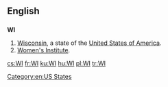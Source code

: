 ==English==

==={{abbreviation-old}}===
'''WI'''

# [[Wisconsin]], a state of the [[United States of America]].
# [[Women's Institute]].

[[Category:en:US States]]

[[cs:WI]]
[[fr:WI]]
[[ku:WI]]
[[hu:WI]]
[[pl:WI]]
[[tr:WI]]